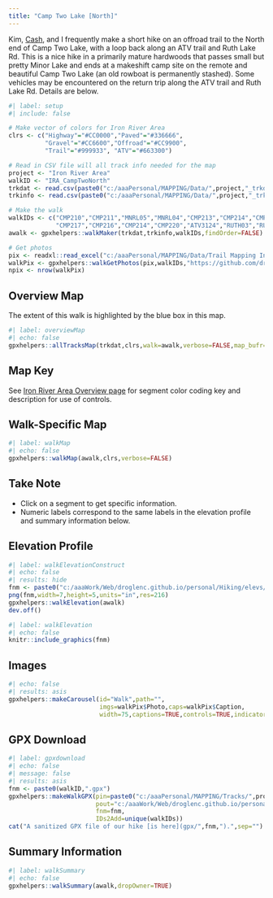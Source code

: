 ```yaml
---
title: "Camp Two Lake [North]"
---
```


Kim, [Cash](../shelties.html#cash), and I frequently make a short hike on an offroad trail to the North end of Camp Two Lake, with a loop back along an ATV trail and Ruth Lake Rd. This is a nice hike in a primarily mature hardwoods that passes small but pretty Minor Lake and ends at a makeshift camp site on the remote and beautiful Camp Two Lake (an old rowboat is permanently stashed). Some vehicles may be encountered on the return trip along the ATV trail and Ruth Lake Rd. Details are below.

```r
#| label: setup
#| include: false

# Make vector of colors for Iron River Area
clrs <- c("Highway"="#CC0000","Paved"="#336666",
          "Gravel"="#CC6600","Offroad"="#CC9900",
          "Trail"="#999933", "ATV"="#663300")

# Read in CSV file will all track info needed for the map
project <- "Iron River Area"
walkID <- "IRA_CampTwoNorth"
trkdat <- read.csv(paste0("c:/aaaPersonal/MAPPING/Data/",project,"_trkdat.csv"))
trkinfo <- read.csv(paste0("c:/aaaPersonal/MAPPING/Data/",project,"_trkinfo.csv"))

# Make the walk
walkIDs <- c("CMP210","CMP211","MNRL05","MNRL04","CMP213","CMP214","CMP215",
             "CMP217","CMP216","CMP214","CMP220","ATV3124","RUTH03","RUTH04","RUTH05")
awalk <- gpxhelpers::walkMaker(trkdat,trkinfo,walkIDs,findOrder=FALSE)

# Get photos
pix <- readxl::read_excel("c:/aaaPersonal/MAPPING/Data/Trail Mapping Info.xlsx",sheet="Photos")
walkPix <- gpxhelpers::walkGetPhotos(pix,walkIDs,"https://github.com/droglenc/MAPPING/raw/main/Images")
npix <- nrow(walkPix)
```

## Overview Map
The extent of this walk is highlighted by the blue box in this map.

```r
#| label: overviewMap
#| echo: false
gpxhelpers::allTracksMap(trkdat,clrs,walk=awalk,verbose=FALSE,map_bufr=0.0002)
```

:::{.callout-info appearance="simple"}
## Map Key
See [Iron River Area Overview page](Iron River Area.html) for segment color coding key and description for use of controls.
:::

## Walk-Specific Map
```r
#| label: walkMap
#| echo: false
gpxhelpers::walkMap(awalk,clrs,verbose=FALSE)
```

:::{.callout-note appearance="simple"}
## Take Note
- Click on a segment to get specific information.
- Numeric labels correspond to the same labels in the elevation profile and summary information below.
:::

## Elevation Profile
```r
#| label: walkElevationConstruct
#| echo: false
#| results: hide
fnm <- paste0("c:/aaaWork/Web/droglenc.github.io/personal/Hiking/elevs/",walkID,".png") 
png(fnm,width=7,height=5,units="in",res=216)
gpxhelpers::walkElevation(awalk)
dev.off()
```
```r
#| label: walkElevation
#| echo: false
knitr::include_graphics(fnm)
```

## Images
```r
#| echo: false
#| results: asis
gpxhelpers::makeCarousel(id="Walk",path="",
                         imgs=walkPix$Photo,caps=walkPix$Caption,
                         width=75,captions=TRUE,controls=TRUE,indicators=FALSE)
```

## GPX Download
```r
#| label: gpxdownload
#| echo: false
#| message: false
#| results: asis
fnm <- paste0(walkID,".gpx")
gpxhelpers::makeWalkGPX(pin=paste0("c:/aaaPersonal/MAPPING/Tracks/",project),
                        pout="c:/aaaWork/Web/droglenc.github.io/personal/Hiking/gpx",
                        fnm=fnm,
                        IDs2Add=unique(walkIDs))
cat("A sanitized GPX file of our hike [is here](gpx/",fnm,").",sep="")
```

## Summary Information
```r
#| label: walkSummary
#| echo: false
gpxhelpers::walkSummary(awalk,dropOwner=TRUE)
```

